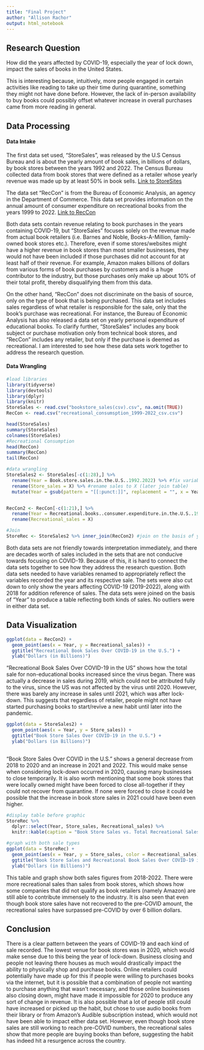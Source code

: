 ```yaml
---
title: "Final Project"
author: "Allison Rachor"
output: html_notebook
---
```



## Research Question 

How did the years affected by COVID-19, especially the year of lock down, impact the sales of books in the United States.

This is interesting because, intuitively, more people engaged in certain activities like reading to take up their time during quarantine, something they might not have done before. However, the lack of in-person availability to buy books could possibly offset whatever increase in overall purchases came from more reading in general.

## Data Processing 

#### Data Intake 

The first data set used, "StoreSales", was released by the U.S Census Bureau and is about the yearly amount of book sales, in billions of dollars, by book stores between the years 1992 and 2022. The Census Bureau collected data from book stores that were defined as a retailer whose yearly revenue was made up by at least 50% in book sells. [Link to StoreSites](https://www.statista.com/statistics/197710/annual-book-store-sales-in-the-us-since-1992/)

The data set "RecCon" is from the Bureau of Economic Analysis, an agency in the Department of Commerce. This data set provides information on the annual amount of consumer expenditure on recreational books from the years 1999 to 2022. [Link to RecCon](https://fred.stlouisfed.org/series/DRBKRC1A027NBEA)

Both data sets contain revenue relating to book purchases in the years containing COVID-19, but "StoreSales" focuses solely on the revenue made from actual book retailers (i.e. Barnes and Noble, Books-A-Million, family-owned book stores etc.). Therefore, even if some stores/websites might have a higher revenue in book stores than most smaller businesses, they would not have been included if those purchases did not account for at least half of their revenue. For example, Amazon makes billions of dollars from various forms of book purchases by customers and is a huge contributor to the industry, but those purchases only make up about 10% of their total profit, thereby disqualifying them from this data.

On the other hand, "RecCon" does not discriminate on the basis of source, only on the type of book that is being purchased. This data set includes sales regardless of what retailer is responsible for the sale, only that the book's purchase was recreational. For instance, the Bureau of Economic Analysis has also released a data set on yearly personal expenditure of educational books. To clarify further, "StoreSales" includes any book subject or purchase motivation only from technical book stores, and "RecCon" includes any retailer, but only if the purchase is deemed as recreational. I am interested to see how these data sets work together to address the research question.

#### Data Wrangling 


```r

#load libraries
library(tidyverse)
library(devtools)
library(dplyr)
library(knitr)
StoreSales <- read.csv("bookstore_sales(csv).csv", na.omit(TRUE))
RecCon <- read.csv("recreational_consumsption_1999-2022_csv.csv")

head(StoreSales)
summary(StoreSales)
colnames(StoreSales)
#Recreational Consumption
head(RecCon)
summary(RecCon)
tail(RecCon)

#data wrangling
StoreSales2 <- StoreSales[-c(1:28),] %>%
  rename(Year = Book.store.sales.in.the.U.S..1992.2022) %>% #fix variable to year
  rename(Store_sales = X) %>% #rename sales to X (later join table)
  mutate(Year = gsub(pattern = "[[:punct:]]", replacement = "", x = Year)) #get rid of any non-digit in Year


RecCon2 <- RecCon[-c(1:21),] %>%
  rename(Year = Recreational.books..consumer.expenditure.in.the.U.S..1999.2022) %>% #rename variable to year
  rename(Recreational_sales = X)

#Join
StoreRec <- StoreSales2 %>% inner_join(RecCon2) #join on the basis of year
```

Both data sets are not friendly towards interpretation immediately, and there are decades worth of sales included in the sets that are not conducive towards focusing on COVID-19. Because of this, it is hard to connect the data sets together to see how they address the research question. Both data sets needed to have variables renamed to appropriately reflect the variables recorded the year and its respective sale. The sets were also cut down to only show the years affecting COVID-19 (2019-2022), along with 2018 for addition reference of sales. The data sets were joined on the basis of "Year" to produce a table reflecting both kinds of sales. No outliers were in either data set.


## Data Visualization

```r

ggplot(data = RecCon2) +
  geom_point(aes(x = Year, y = Recreational_sales)) +
  ggtitle("Recreational Book Sales Over COVID-19 in the U.S.") +
  ylab("Dollars (in Billions)")
```
"Recreational Book Sales Over COVID-19 in the US" shows how the total sale for non-educational books increased since the virus began. There was actually a decrease in sales during 2019, which could not be attributed fully to the virus, since the US was not affected by the virus until 2020. However, there was barely any increase in sales until 2021, which was after lock-down. This suggests that regardless of retailer, people might not have started purchasing books to start/revive a new habit until later into the pandemic.


```r
ggplot(data = StoreSales2) +
  geom_point(aes(x = Year, y = Store_sales)) +
  ggtitle("Book Store Sales Over COVID-19 in the U.S.") +
  ylab("Dollars (in Billions)") 
  
```
"Book Store Sales Over COVID in the U.S." shows a general decrease from 2018 to 2020 and an increase in 2021 and 2022. This would make sense when considering lock-down occurred in 2020, causing many businesses to close temporarily. It is also worth mentioning that some book stores that were locally owned might have been forced to close all-together if they could not recover from quarantine. If none were forced to close it could be possible that the increase in book store sales in 2021 could have been even higher.


```r

#display table before graphic
StoreRec %>%
  dplyr::select(Year, Store_sales, Recreational_sales) %>%
  knitr::kable(caption = "Book Store Sales vs. Total Recreational Sales During COVID-19 in the U.S.") 

#graph with both sale types
ggplot(data = StoreRec) +
  geom_point(aes(x = Year, y = Store_sales, color = Recreational_sales), size = 3L) +
  ggtitle("Book Store Sales and Recreational Book Sales Over COVID-19 in the U.S.") +
  ylab("Dollars (in Billions)") 

```
This table and graph show both sales figures from 2018-2022. There were more recreational sales than sales from book stores, which shows how some companies that did not qualify as book retailers (namely Amazon) are still able to contribute immensely to the industry. It is also seen that even though book store sales have not recovered to the pre-COVID amount, the recreational sales have surpassed pre-COVID by over 6 billion dollars.


## Conclusion

There is a clear pattern between the years of COVID-19 and each kind of sale recorded. The lowest venue for book stores was in 2020, which would make sense due to this being the year of lock-down. Business closing and people not leaving there houses as much would drastically impact the ability to physically shop and purchase books. Online retailers could potentially have made up for this if people were willing to purchases books via the internet, but it is possible that a combination of people not wanting to purchase anything that wasn't necessary, and those online businesses also closing down, might have made it impossible for 2020 to produce any sort of change in revenue. It is also possible that a lot of people still could have increased or picked up the habit, but chose to use audio books from their library or from Amazon's Audible subscription instead, which would not have been able to impact either data set. However, even though book store sales are still working to reach pre-COVID numbers, the recreational sales show that more people are buying books than before, suggesting the habit has indeed hit a resurgence across the country.